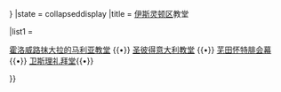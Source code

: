 {{Navbox
|name   = 伊斯灵顿教堂
|border = {{{border|{{{1|}}}}}}
|state = <includeonly>collapsed</includeonly><noinclude>display</noinclude>
|title  = [[伊斯灵顿区]]教堂 

|list1 = <div>
[[霍洛威路抹大拉的马利亚教堂]] {{•}} 
[[圣彼得意大利教堂]] {{•}}
[[芜田怀特腓会幕]] {{•}}
[[卫斯理礼拜堂]]{{•}}
</div>
}}